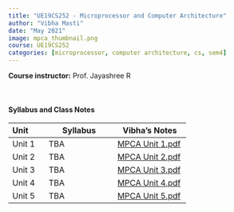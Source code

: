 ```yaml
---
title: "UE19CS252 - Microprocessor and Computer Architecture"
author: "Vibha Masti"
date: "May 2021"
image: mpca_thumbnail.png
course: UE19CS252
categories: [microprocessor, computer architecture, cs, sem4]
---
```


**Course instructor:** Prof. Jayashree R

<br>


#### Syllabus and Class Notes

| Unit              | Syllabus                         |       Vibha's Notes                |
| :---------------- | -------------------------------- | ---------------------------------- |
| Unit 1            |  TBA  | [MPCA Unit 1.pdf](MPCA%20Unit%201.pdf) |
| Unit 2            | TBA | [MPCA Unit 2.pdf](MPCA%20Unit%202.pdf) |
| Unit 3            | TBA  | [MPCA Unit 3.pdf](MPCA%20Unit%203.pdf) |
| Unit 4            | TBA | [MPCA Unit 4.pdf](MPCA%20Unit%204.pdf) |
| Unit 5            | TBA | [MPCA Unit 5.pdf](MPCA%20Unit%205.pdf) |


<br>


<!-- #### Textbooks: 

-  **T1**: "Learning PHP, MySQL & JavaScript", Robin Nixon. May 2018, 5th edition, O'Reilly Media, Inc.
-  **T2**: "Pro MERN Stack: Full Stack Web App Development with Mongo, Express, React, and Node", by Vasan Subramanian. March 2017, Apress

<br>

#### Reference Books:

- **R1**: "Beginning Node.js, Express & MongoDB Development", Greg Lim, July 2019
- **R2**: "Learning React, Functional Web Development with React and Redux", Alex Banks and Eve Porcello, May 2017, O'Reilly Media, Inc.

<br> -->
